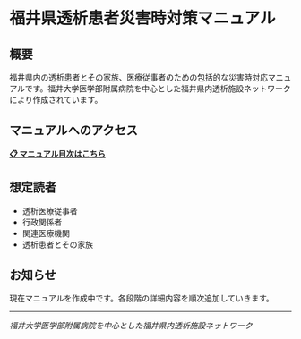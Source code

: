 # 福井県透析患者災害時対策マニュアル

## 概要

福井県内の透析患者とその家族、医療従事者のための包括的な災害時対応マニュアルです。福井大学医学部附属病院を中心とした福井県内透析施設ネットワークにより作成されています。

## マニュアルへのアクセス

**[📋 マニュアル目次はこちら](docs/index.qmd)**

## 想定読者

- 透析医療従事者  
- 行政関係者
- 関連医療機関
- 透析患者とその家族

## お知らせ

現在マニュアルを作成中です。各段階の詳細内容を順次追加していきます。

---

*福井大学医学部附属病院を中心とした福井県内透析施設ネットワーク*

